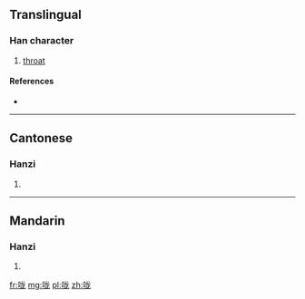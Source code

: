 {{also|嚨}}
==Translingual==

===Han character===
{{Han char|rn=30|rad=口|as=05|sn=8|four=|canj=口戈大心 (RIKP)}}

# [[throat]]

====References====
* {{Han ref|kx=0185.211|hdz=10599.110|uh=5499|ud=21657}}

----

==Cantonese==

===Hanzi===
{{yue-hanzi|jyut=|y=lung4|tra=嚨}}

# {{defn|lang=yue|sort=口05}}

----

==Mandarin==

===Hanzi===
{{cmn-hanzi|tra=嚨|pin=[[lóng]] ([[long2]])|wg=lung<sup>2</sup>}}

# {{defn|lang=cmn|sort=口05}}

[[fr:咙]]
[[mg:咙]]
[[pl:咙]]
[[zh:咙]]